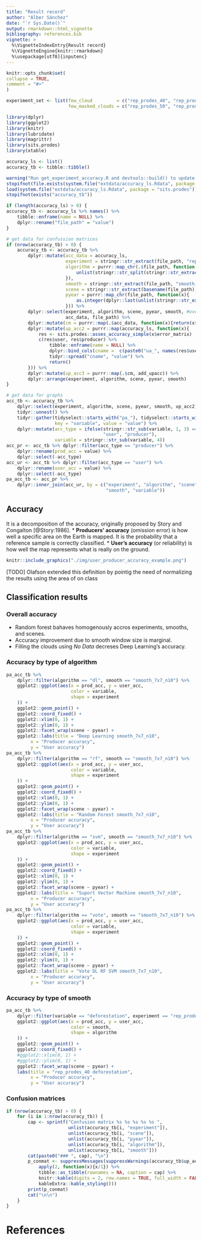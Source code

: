 ```yaml
---
title: "Result record"
author: "Alber Sánchez"
date: "`r Sys.Date()`"
output: rmarkdown::html_vignette
bibliography: references.bib
vignette: >
  %\VignetteIndexEntry{Result record}
  %\VignetteEngine{knitr::rmarkdown}
  %\usepackage[utf8]{inputenc}
---
```


```r
knitr::opts_chunk$set(
collapse = TRUE,
comment = "#>"
)
```


```r
experiment_set <- list(few_cloud         = c("rep_prodes_40", "rep_prodes_41", "rep_prodes_42"), 
                       few_masked_clouds = c("rep_prodes_50", "rep_prodes_51", "rep_prodes_52"))

library(dplyr)
library(ggplot2)
library(knitr)
library(lubridate)
library(magrittr)
library(sits.prodes)
library(xtable)

accuracy_ls <- list()
accuracy_tb <- tibble::tibble()

warning("Run get_experiment_accuracy.R and devtools::build() to update the data in this package!")
stopifnot(file.exists(system.file("extdata/accuracy_ls.Rdata", package = "sits.prodes")))
load(system.file("extdata/accuracy_ls.Rdata", package = "sits.prodes"))
stopifnot(exists("accuracy_tb"))

if (length(accuracy_ls) > 0) {
accuracy_tb <- accuracy_ls %>% names() %>% 
    tibble::enframe(name = NULL) %>% 
    dplyr::rename("file_path" = "value")
}

# get data for confussion matrices
if (nrow(accuracy_tb) > 0) {
    accuracy_tb <- accuracy_tb %>% 
        dplyr::mutate(acc_data = accuracy_ls,
                      experiment = stringr::str_extract(file_path, "rep_prodes_[0-9]+"), 
                      algorithm = purrr::map_chr(.$file_path, function(x){
                          unlist(stringr::str_split(stringr::str_extract(x, "results_[a-z]+"), '_'))[2]
                      }), 
                      smooth = stringr::str_extract(file_path, "smooth_[0-9]x[0-9]_n[0-9]{2}"), 
                      scene = stringr::str_extract(basename(file_path), "[0-9]{6}"),
                      pyear = purrr::map_chr(file_path, function(x){
                          as.integer(dplyr::last(unlist(stringr::str_extract_all(basename(x), "[0-9]{4}"))))
                      })) %>%
        dplyr::select(experiment, algorithm, scene, pyear, smooth, #overall, overall2, up_acc, up_acc2, 
                      acc_data, file_path) %>% 
        dplyr::mutate(cm = purrr::map(.$acc_data, function(x){return(x$error_matrix)})) %>%
        dplyr::mutate(up_acc2 = purrr::map(accuracy_ls, function(x){
            res <- sits.prodes::asses_accuracy_simple(x$error_matrix)
            c(res$user, res$producer) %>%
                tibble::enframe(name = NULL) %>%
                dplyr::bind_cols(cname =  c(paste0("ua_", names(res$user)), paste0("pa_", names(res$producer)))) %>%
                tidyr::spread("cname", "value") %>%
                return()
        })) %>%
        dplyr::mutate(up_acc3 = purrr::map(.$cm, add_upacc)) %>%
        dplyr::arrange(experiment, algorithm, scene, pyear, smooth)
}

# get data for graphs
acc_tb <- accuracy_tb %>% 
    dplyr::select(experiment, algorithm, scene, pyear, smooth, up_acc2) %>% 
    tidyr::unnest() %>% 
    tidyr::gather(tidyselect::starts_with("pa_"), tidyselect::starts_with("ua_"), 
                  key = "variable", value = "value") %>% 
    dplyr::mutate(acc_type = ifelse(stringr::str_sub(variable, 1, 3) == "ua_", 
                                    "user", "producer"),
                  variable = stringr::str_sub(variable, 4)) 
acc_pr <- acc_tb %>% dplyr::filter(acc_type == "producer") %>% 
    dplyr::rename(prod_acc = value) %>% 
    dplyr::select(-acc_type)
acc_ur <- acc_tb %>% dplyr::filter(acc_type == "user") %>% 
    dplyr::rename(user_acc = value) %>% 
    dplyr::select(-acc_type)
pa_acc_tb <- acc_pr %>% 
    dplyr::inner_join(acc_ur, by = c("experiment", "algorithm", "scene", "pyear", 
                                     "smooth", "variable"))

```




## Accuracy

It is a decomposition of the accuracy, originally proposed by Story and Congalton [@Story:1986].
* **Producers' accuracy** (omission error) is how well a specific area on the Earth is mapped. It 
is the probability that a reference sample is correctly classified. 
* **User's accuracy** (or reliability) is how well the map represents what is really on the ground.


```r
knitr::include_graphics("./img/user_producer_accuracy_example.png")
```


[TODO] Olafson extended this definition by pointig the need of normalizing the results using the area of on class


## Classification results

### Overall accuracy

* Random forest bahaves homogenously accros experiments, smooths, and scenes.
* Accuracy improvement due to smooth window size is marginal.
* Filling the clouds using  *No Data* decreses Deep Learning's accuracy.



### Accuracy by type of algorithm


```r

pa_acc_tb %>% 
    dplyr::filter(algorithm == "dl", smooth == "smooth_7x7_n10") %>% 
    ggplot2::ggplot(aes(x = prod_acc, y = user_acc, 
                        color = variable, 
                        shape = experiment
    )) +
    ggplot2::geom_point() +
    ggplot2::coord_fixed() +
    ggplot2::xlim(0, 1) +
    ggplot2::ylim(0, 1) +
    ggplot2::facet_wrap(scene ~ pyear) + 
    ggplot2::labs(title = "Deep Learning smooth_7x7_n10", 
         x = "Producer accuracy", 
         y = "User accuracy")
pa_acc_tb %>% 
    dplyr::filter(algorithm == "rf", smooth == "smooth_7x7_n10") %>% 
    ggplot2::ggplot(aes(x = prod_acc, y = user_acc, 
                        color = variable, 
                        shape = experiment
    )) +
    ggplot2::geom_point() +
    ggplot2::coord_fixed() +
    ggplot2::xlim(0, 1) +
    ggplot2::ylim(0, 1) +
    ggplot2::facet_wrap(scene ~ pyear) + 
    ggplot2::labs(title = "Random Forest smooth_7x7_n10", 
         x = "Producer accuracy", 
         y = "User accuracy")
pa_acc_tb %>% 
    dplyr::filter(algorithm == "svm", smooth == "smooth_7x7_n10") %>% 
    ggplot2::ggplot(aes(x = prod_acc, y = user_acc, 
                        color = variable, 
                        shape = experiment
    )) +
    ggplot2::geom_point() +
    ggplot2::coord_fixed() +
    ggplot2::xlim(0, 1) +
    ggplot2::ylim(0, 1) +
    ggplot2::facet_wrap(scene ~ pyear) + 
    ggplot2::labs(title = "Suport Vector Machine smooth_7x7_n10", 
         x = "Producer accuracy", 
         y = "User accuracy")
pa_acc_tb %>% 
    dplyr::filter(algorithm == "vote", smooth == "smooth_7x7_n10") %>% 
    ggplot2::ggplot(aes(x = prod_acc, y = user_acc, 
                        color = variable, 
                        shape = experiment
    )) +
    ggplot2::geom_point() +
    ggplot2::coord_fixed() +
    ggplot2::xlim(0, 1) +
    ggplot2::ylim(0, 1) +
    ggplot2::facet_wrap(scene ~ pyear) + 
    ggplot2::labs(title = "Vote DL RF SVM smooth_7x7_n10", 
         x = "Producer accuracy", 
         y = "User accuracy")

```


### Accuracy by type of smooth


```r
pa_acc_tb %>% 
    dplyr::filter(variable == "deforestation", experiment == "rep_prodes_40") %>% 
    ggplot2::ggplot(aes(x = prod_acc, y = user_acc, 
                        color = smooth, 
                        shape = algorithm
    )) +
    ggplot2::geom_point() +
    ggplot2::coord_fixed() +
    #ggplot2::xlim(0, 1) +
    #ggplot2::ylim(0, 1) +
    ggplot2::facet_wrap(scene ~ pyear) +
    labs(title = "rep_prodes_40 deforestation", 
         x = "Producer accuracy", 
         y = "User accuracy")
```





### Confusion matrices


```r
if (nrow(accuracy_tb) > 0) {
    for (i in 1:nrow(accuracy_tb)) {
        cap <- sprintf("Confusion matrix %s %s %s %s %s ", 
                       unlist(accuracy_tb[i, "experiment"]), 
                       unlist(accuracy_tb[i, "scene"]), 
                       unlist(accuracy_tb[i, "pyear"]),
                       unlist(accuracy_tb[i, "algorithm"]),
                       unlist(accuracy_tb[i, "smooth"]))
        cat(paste0("### ", cap), "\n")
        p_conmat <- suppressMessages(suppressWarnings(accuracy_tb$up_acc3[[i]] %>% 
            apply(2, function(x){x/1}) %>% 
            tibble::as_tibble(rownames = NA, caption = cap) %>% 
            knitr::kable(digits = 2, row.names = TRUE, full_width = FALSE) %>% 
            kableExtra::kable_styling()))
        print(p_conmat)
        cat("\n\n")
    }
}

```






# References

